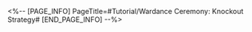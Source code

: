 <%-- [PAGE_INFO]
PageTitle=#Tutorial/Wardance Ceremony: Knockout Strategy#
[END_PAGE_INFO] --%>
{{Tutorial
|sort      = 820501
|title     = Wardance Ceremony: Knockout Strategy
|subtitle  = 
|type      = 
|about     = 
|image1    = Tutorial Wardance Ceremony Knockout Strategy 1.png{{subst:void|<!--$UPLOAD:<<SpriteOutput/TutorialPic/TutorialPage_820501.png>-<Tutorial Wardance Ceremony Knockout Strategy 1.png>-<Tutorial Files>>-->}}
|text1     = Enemies will have Performance Points in this match. Breaking or defeating enemies will allow you to {{Color|h|nobold=1|seize their Performance Points}}.<br />Seizing Performance Points will trigger {{Color|h|nobold=1|Highlights}} and grant a massive amount of Vibes.
|image2    = Tutorial Wardance Ceremony Knockout Strategy 2.png{{subst:void|<!--$UPLOAD:<<SpriteOutput/TutorialPic/TutorialPage_818003.png>-<Tutorial Wardance Ceremony Knockout Strategy 2.png>-<Tutorial Files>>-->}}
|text2     = When your team's Vibes reach the maximum limit in the match, your team will enter the {{Color|h|nobold=1|"Super Hype"}} state.<br />In this state, your opponent will be {{Color|h|nobold=1|Weakness Broken}}, and the DMG they take will increase by {{Color|h|nobold=1|400%}}.
}}
